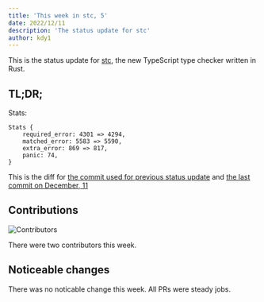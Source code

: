 ```yaml
---
title: 'This week in stc, 5'
date: 2022/12/11
description: 'The status update for stc'
author: kdy1
---
```


This is the status update for [stc][], the new TypeScript type checker written in Rust.

## TL;DR;

Stats:

```
Stats {
    required_error: 4301 => 4294,
    matched_error: 5583 => 5590,
    extra_error: 869 => 817,
    panic: 74,
}
```

This is the diff for [the commit used for previous status update](https://github.com/dudykr/stc/blob/d8b1673e3f145af6a0cb3eb896b02a6798e87df5/crates/stc_ts_type_checker/tests/tsc-stats.rust-debug) and [the last commit on December, 11](https://github.com/dudykr/stc/blob/23dd114529f10c5d645887c055cd396d1bfe7b11/crates/stc_ts_type_checker/tests/tsc-stats.rust-debug)

## Contributions

![Contributors](/images/this-week-in-stc/5/contributors.png)


There were two contributors this week.

## Noticeable changes

There was no noticable change this week.
All PRs were steady jobs.

[stc]: https://github.com/dudykr/stc
